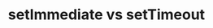 ---
id: "node_tf_hard_011"
questionType: "TRUE_FALSE"
title: "setImmediate vs setTimeout"
statement: "setImmediate always executes before setTimeout with 0ms delay."
difficulty: "HARD"
category: "Node.js"
correctAnswer: false
explanation: "Execution order depends on the event loop phase and system timing."
---